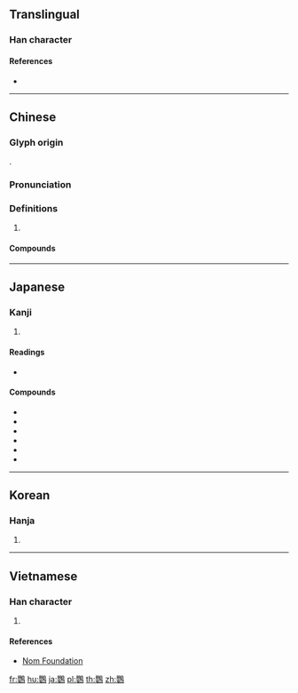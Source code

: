 {{character info/new}}
{{also|鹦}}
==Translingual==

===Han character===
{{Han char|rn=196|rad=鳥|as=17|sn=28|four=67427|canj=BVHAF|ids=⿰嬰鳥}}

====References====
* {{Han ref|kx=1504.310|dkj=47489|dj=2033.430|hdz=74671.090|uh=9E1A|ud=40474|bh=C678|bd=50808}}

----

==Chinese==
{{zh-forms|s=鹦}}

===Glyph origin===
{{Han etym}}
{{Han compound|嬰|鳥|c1=p|c2=s|t2=bird|ls=psc}}.

===Pronunciation===
{{zh-pron
|m=yīng
|c=jing1
|mn=qz,tw,xm,zz:eng
|mc=y
|oc=y
|cat=
}}

===Definitions===
{{zh-hanzi}}

# {{rfdef|zh}}

====Compounds====
{{zh-der|貓噬鸚鵡|金鸚鵡|鸚哥|鸚哥綠|鸚鵡|鸚鵡學舌|鸚鵡杯|鸚鵡洲|鸚鵡熱|鸚鵡病|鸚鵡目|鸚鵡科|鸚鵡螺}}

----

==Japanese==

===Kanji===
{{ja-kanji|grade=|rs=鳥17}}

# {{defn|lang=ja|sort=鳥17}}

====Readings====
* {{ja-readings
|goon=[[よう]] (yō)
|kanon=[[おう]] (ō)
|toon=[[いん]] (in)
}}

====Compounds====
* {{ja-r|鸚哥|いんこ}}
* {{ja-r|鸚鵡|おうむ}}
* {{ja-r|鸚鵡貝|おうむがい}}
* {{ja-r|鸚鵡返し|おうむがえし}}
* {{ja-r|鸚鵡病|おうむびょう}}
* {{ja-r|脊黄青鸚哥|せきせいいんこ}}

----

==Korean==

===Hanja===
{{ko-hanja|hangeul=앵|eumhun=|rv=aeng|mr=aeng|y=ayng}}

# {{defn|lang=ko|sort=鳥17}}

----

==Vietnamese==

===Han character===
{{vi-readings|rs=鳥17|hanviet=anh}}

# {{defn|lang=vi|sort=鳥17}}

====References====
* [http://nomfoundation.org/common/nom_details.php?codepoint=9e1a Nom Foundation]

[[fr:鸚]]
[[hu:鸚]]
[[ja:鸚]]
[[pl:鸚]]
[[th:鸚]]
[[zh:鸚]]